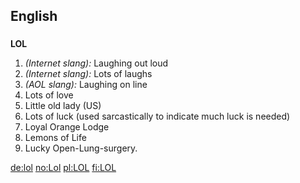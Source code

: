 ==English==

==={{Abbreviation}}===
'''LOL'''
# ''(Internet slang):'' Laughing out loud
# ''(Internet slang):'' Lots of laughs
# ''(AOL slang):'' Laughing on line
# Lots of love
# Little old lady (US) <!--Um, where in US is this used? -->
# Lots of luck (used sarcastically to indicate much luck is needed)
# Loyal Orange Lodge
# Lemons of Life
# Lucky Open-Lung-surgery.

[[de:lol]]
[[no:Lol]]
[[pl:LOL]]
[[fi:LOL]]